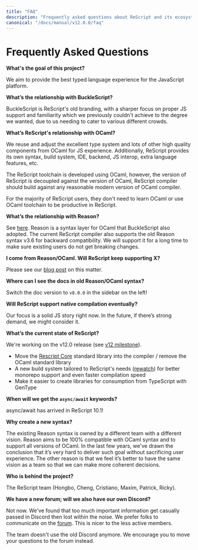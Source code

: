 ```yaml
---
title: "FAQ"
description: "Frequently asked questions about ReScript and its ecosystem"
canonical: "/docs/manual/v12.0.0/faq"
---
```


# Frequently Asked Questions

**What's the goal of this project?**

We aim to provide the best typed language experience for the JavaScript platform.

**What’s the relationship with BuckleScript?**

BuckleScript is ReScript's old branding, with a sharper focus on proper JS support and familiarity which we previously couldn't achieve to the degree we wanted, due to us needing to cater to various different crowds.

**What’s ReScript's relationship with OCaml?**

We reuse and adjust the excellent type system and lots of other high quality components from OCaml for JS experience.
Additionally, ReScript provides its own syntax, build system, IDE, backend, JS interop, extra language features, etc.

The ReScript toolchain is developed using OCaml, however, the version of ReScript is decoupled against the version of OCaml,
ReScript compiler should build against any reasonable modern version of OCaml compiler.

For the majority of ReScript users, they don't need to learn OCaml or use OCaml toolchain to be productive in ReScript.

**What’s the relationship with Reason?**

See [here](/blog/bucklescript-is-rebranding). Reason is a syntax layer for OCaml that BuckleScript also adopted. The current ReScript compiler also supports the old Reason syntax v3.6 for backward compatibility. We will support it for a long time to make sure existing users do not get breaking changes.

**I come from Reason/OCaml. Will ReScript keep supporting X?**

Please see our [blog post](/blog/a-note-on-bucklescripts-future-commitments) on this matter.

**Where can I see the docs in old Reason/OCaml syntax?**

Switch the doc version to `v8.0.0` in the sidebar on the left!

**Will ReScript support native compilation eventually?**

Our focus is a solid JS story right now. In the future, if there’s strong demand, we might consider it.

**What’s the current state of ReScript?**

We're working on the v12.0 release (see [v12 milestone](https://github.com/rescript-lang/rescript/milestone/16)).

- Move the [Rescript Core](https://github.com/rescript-lang/rescript-core) standard library into the compiler / remove the OCaml standard library
- A new build system tailored to ReScript's needs ([rewatch](https://github.com/teamwalnut/rewatch)) for better monorepo support and even faster compilation speed
- Make it easier to create libraries for consumption from TypeScript with GenType

**When will we get the `async/await` keywords?**

async/await has arrived in ReScript 10.1!

**Why create a new syntax?**

The existing Reason syntax is owned by a different team with a different vision. Reason aims to be 100% compatible with OCaml syntax and to support all versions of OCaml. In the last few years, we've drawn the conclusion that it’s very hard to deliver such goal without sacrificing user experience. The other reason is that we feel it’s better to have the same vision as a team so that we can make more coherent decisions.

**Who is behind the project?**

The ReScript team (Hongbo, Cheng, Cristiano, Maxim, Patrick, Ricky).

**We have a new forum; will we also have our own Discord?**

Not now. We've found that too much important information get casually passed in Discord then lost within the noise. We prefer folks to communicate on the [forum](https://forum.rescript-lang.org). This is nicer to the less active members.

The team doesn't use the old Discord anymore. We encourage you to move your questions to the forum instead.

